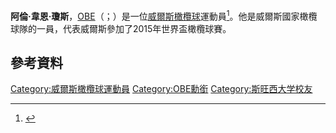 '''阿倫·韋恩·瓊斯'''，[[英帝國官佐勳章|OBE]]（{{lang-en|Alun Wyn Jones}}；{{bd|1985年|9月19日|||Jones, Alun Wyn}}）是一位[[威爾斯|威爾斯]][[橄欖球|橄欖球]]運動員<ref>{{cite web |url=http://news.bbc.co.uk/sport1/hi/rugby_union/welsh/8463499.stm |title=Wales 2010 Six Nations Squad |publisher=BBC News |date=2010-01-19 |accessdate=2013-06-17 |archive-date=2020-03-15 |archive-url=https://web.archive.org/web/20200315042803/http://news.bbc.co.uk/sport2/hi/rugby_union/welsh/8463499.stm |dead-url=no }}</ref>。他是威爾斯國家橄欖球隊的一員，代表威爾斯參加了2015年世界盃橄欖球賽。
==參考資料==
{{Reflist}}

{{DEFAULTSORT:Jones, Alun Wyn}}
[[Category:威爾斯橄欖球運動員|Category:威爾斯橄欖球運動員]]
[[Category:OBE勳銜|Category:OBE勳銜]]
[[Category:斯旺西大学校友|Category:斯旺西大学校友]]
